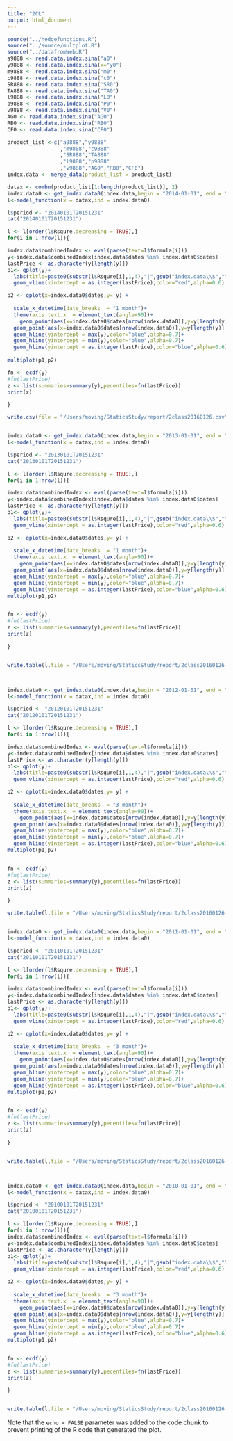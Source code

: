 ```yaml
---
title: "2CL"
output: html_document
---
```


```r

source("../hedgefunctions.R")
source("../source/multplot.R")
source("../datafromWeb.R")
a9888 <- read.data.index.sina("a0")
y9888 <- read.data.index.sina(x="y0")
m9888 <- read.data.index.sina("m0")
c9888 <- read.data.index.sina("c0")
SR888 <- read.data.index.sina("SR0")
TA888 <- read.data.index.sina("TA0")
l9888 <- read.data.index.sina("L0")
p9888 <- read.data.index.sina("P0")
v9888 <- read.data.index.sina("V0")
AG0 <- read.data.index.sina("AG0")
RB0 <- read.data.index.sina("RB0")
CF0 <- read.data.index.sina("CF0")

product_list <-c("a9888","y9888"
                 ,"m9888","c9888"
                 ,"SR888","TA888"
                 ,"l9888","p9888"
                 ,"v9888","AG0","RB0","CF0")
index.data <- merge_data(product_list = product_list)

datax <- combn(product_list[1:length(product_list)], 2)
index.data0 <- get_index.data0(index.data,begin = "2014-01-01", end = "2015-12-31")
l<-model_function(x = datax,ind = index.data0)

l$period <- "20140101T20151231"
cat("20140101T20151231")

l <- l[order(l$Rsqure,decreasing = TRUE),]
for(i in 1:nrow(l)){ 

index.data$combinedIndex <- eval(parse(text=l$formula[i]))
y<-index.data$combinedIndex[index.data$dates %in% index.data0$dates]
lastPrice <- as.character(y[length(y)])
p1<- qplot(y)+
  labs(title=paste0(substr(l$Rsqure[i],1,4),"|",gsub("index.data\\$","",l$formula[i]))) +
  geom_vline(xintercept = as.integer(lastPrice),color="red",alpha=0.6)

p2 <- qplot(x=index.data0$dates,y= y) + 
  
  scale_x_datetime(date_breaks  = "1 month")+
  theme(axis.text.x  = element_text(angle=90))+
    geom_point(aes(x=index.data0$dates[nrow(index.data0)],y=y[length(y)],color=lastPrice),size=4,alpha=0.6) +
  geom_point(aes(x=index.data0$dates[nrow(index.data0)],y=y[length(y)],color=lastPrice),size=4,alpha=0.6) +
  geom_hline(yintercept = max(y),color="blue",alpha=0.7)+
  geom_hline(yintercept = min(y),color="blue",alpha=0.7)+
  geom_hline(yintercept = as.integer(lastPrice),color="blue",alpha=0.6)
  
multiplot(p1,p2)

fn <- ecdf(y)
#fn(lastPrice)
z <- list(summaries=summary(y),pecentiles=fn(lastPrice))
print(z)

}

write.csv(file = "/Users/moving/StaticsStudy/report/2class20160126.csv",l)


index.data0 <- get_index.data0(index.data,begin = "2013-01-01", end = "2015-12-31")
l<-model_function(x = datax,ind = index.data0)

l$period <- "20130101T20151231"
cat("20130101T20151231")

l <- l[order(l$Rsqure,decreasing = TRUE),]
for(i in 1:nrow(l)){ 

index.data$combinedIndex <- eval(parse(text=l$formula[i]))
y<-index.data$combinedIndex[index.data$dates %in% index.data0$dates]
lastPrice <- as.character(y[length(y)])
p1<- qplot(y)+
  labs(title=paste0(substr(l$Rsqure[i],1,4),"|",gsub("index.data\\$","",l$formula[i]))) +
  geom_vline(xintercept = as.integer(lastPrice),color="red",alpha=0.6)

p2 <- qplot(x=index.data0$dates,y= y) + 
  
  scale_x_datetime(date_breaks  = "1 month")+
  theme(axis.text.x  = element_text(angle=90))+
    geom_point(aes(x=index.data0$dates[nrow(index.data0)],y=y[length(y)],color=lastPrice),size=4,alpha=0.6) +
  geom_point(aes(x=index.data0$dates[nrow(index.data0)],y=y[length(y)],color=lastPrice),size=4,alpha=0.6) +
  geom_hline(yintercept = max(y),color="blue",alpha=0.7)+
  geom_hline(yintercept = min(y),color="blue",alpha=0.7)+
  geom_hline(yintercept = as.integer(lastPrice),color="blue",alpha=0.6)
multiplot(p1,p2)


fn <- ecdf(y)
#fn(lastPrice)
z <- list(summaries=summary(y),pecentiles=fn(lastPrice))
print(z)

}


write.table(l,file = "/Users/moving/StaticsStudy/report/2class20160126.csv",append = T,sep = ",",col.names = F)



index.data0 <- get_index.data0(index.data,begin = "2012-01-01", end = "2015-12-31")
l<-model_function(x = datax,ind = index.data0)

l$period <- "20120101T20151231"
cat("20120101T20151231")

l <- l[order(l$Rsqure,decreasing = TRUE),]
for(i in 1:nrow(l)){ 

index.data$combinedIndex <- eval(parse(text=l$formula[i]))
y<-index.data$combinedIndex[index.data$dates %in% index.data0$dates]
lastPrice <- as.character(y[length(y)])
p1<- qplot(y)+
  labs(title=paste0(substr(l$Rsqure[i],1,4),"|",gsub("index.data\\$","",l$formula[i]))) +
  geom_vline(xintercept = as.integer(lastPrice),color="red",alpha=0.6)

p2 <- qplot(x=index.data0$dates,y= y) + 
  
  scale_x_datetime(date_breaks  = "3 month")+
  theme(axis.text.x  = element_text(angle=90))+
    geom_point(aes(x=index.data0$dates[nrow(index.data0)],y=y[length(y)],color=lastPrice),size=4,alpha=0.6) +
  geom_point(aes(x=index.data0$dates[nrow(index.data0)],y=y[length(y)],color=lastPrice),size=4,alpha=0.6) +
  geom_hline(yintercept = max(y),color="blue",alpha=0.7)+
  geom_hline(yintercept = min(y),color="blue",alpha=0.7)+
  geom_hline(yintercept = as.integer(lastPrice),color="blue",alpha=0.6)
multiplot(p1,p2)


fn <- ecdf(y)
#fn(lastPrice)
z <- list(summaries=summary(y),pecentiles=fn(lastPrice))
print(z)

}

write.table(l,file = "/Users/moving/StaticsStudy/report/2class20160126.csv",append = T,sep = ",",col.names = F)


index.data0 <- get_index.data0(index.data,begin = "2011-01-01", end = "2015-12-31")
l<-model_function(x = datax,ind = index.data0)

l$period <- "20110101T20151231"
cat("20110101T20151231")

l <- l[order(l$Rsqure,decreasing = TRUE),]
for(i in 1:nrow(l)){ 

index.data$combinedIndex <- eval(parse(text=l$formula[i]))
y<-index.data$combinedIndex[index.data$dates %in% index.data0$dates]
lastPrice <- as.character(y[length(y)])
p1<- qplot(y)+
  labs(title=paste0(substr(l$Rsqure[i],1,4),"|",gsub("index.data\\$","",l$formula[i]))) +
  geom_vline(xintercept = as.integer(lastPrice),color="red",alpha=0.6)

p2 <- qplot(x=index.data0$dates,y= y) + 
  
  scale_x_datetime(date_breaks  = "3 month")+
  theme(axis.text.x  = element_text(angle=90))+
    geom_point(aes(x=index.data0$dates[nrow(index.data0)],y=y[length(y)],color=lastPrice),size=4,alpha=0.6) +
  geom_point(aes(x=index.data0$dates[nrow(index.data0)],y=y[length(y)],color=lastPrice),size=4,alpha=0.6) +
  geom_hline(yintercept = max(y),color="blue",alpha=0.7)+
  geom_hline(yintercept = min(y),color="blue",alpha=0.7)+
  geom_hline(yintercept = as.integer(lastPrice),color="blue",alpha=0.6)
multiplot(p1,p2)


fn <- ecdf(y)
#fn(lastPrice)
z <- list(summaries=summary(y),pecentiles=fn(lastPrice))
print(z)

}


write.table(l,file = "/Users/moving/StaticsStudy/report/2class20160126.csv",append = T,sep = ",",col.names = F)



index.data0 <- get_index.data0(index.data,begin = "2010-01-01", end = "2015-12-31")
l<-model_function(x = datax,ind = index.data0)

l$period <- "20100101T20151231"
cat("20100101T20151231")

l <- l[order(l$Rsqure,decreasing = TRUE),]
for(i in 1:nrow(l)){ 
index.data$combinedIndex <- eval(parse(text=l$formula[i]))
y<-index.data$combinedIndex[index.data$dates %in% index.data0$dates]
lastPrice <- as.character(y[length(y)])
p1<- qplot(y)+
  labs(title=paste0(substr(l$Rsqure[i],1,4),"|",gsub("index.data\\$","",l$formula[i]))) +
  geom_vline(xintercept = as.integer(lastPrice),color="red",alpha=0.6)

p2 <- qplot(x=index.data0$dates,y= y) + 
  
  scale_x_datetime(date_breaks  = "3 month")+
  theme(axis.text.x  = element_text(angle=90))+
    geom_point(aes(x=index.data0$dates[nrow(index.data0)],y=y[length(y)],color=lastPrice),size=4,alpha=0.6) +
  geom_point(aes(x=index.data0$dates[nrow(index.data0)],y=y[length(y)],color=lastPrice),size=4,alpha=0.6) +
  geom_hline(yintercept = max(y),color="blue",alpha=0.7)+
  geom_hline(yintercept = min(y),color="blue",alpha=0.7)+
  geom_hline(yintercept = as.integer(lastPrice),color="blue",alpha=0.6)
multiplot(p1,p2)


fn <- ecdf(y)
#fn(lastPrice)
z <- list(summaries=summary(y),pecentiles=fn(lastPrice))
print(z)

}


write.table(l,file = "/Users/moving/StaticsStudy/report/2class20160126.csv",append = T,sep = ",",col.names = F)

```

Note that the `echo = FALSE` parameter was added to the code chunk to prevent printing of the R code that generated the plot.
